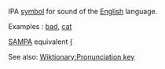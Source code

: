 IPA  [[symbol]] for sound of the [[English]] language.

Examples : [[bad]], [[cat]]  


[[SAMPA]] equivalent [[{]]


See also: [[Wiktionary:Pronunciation key]]
